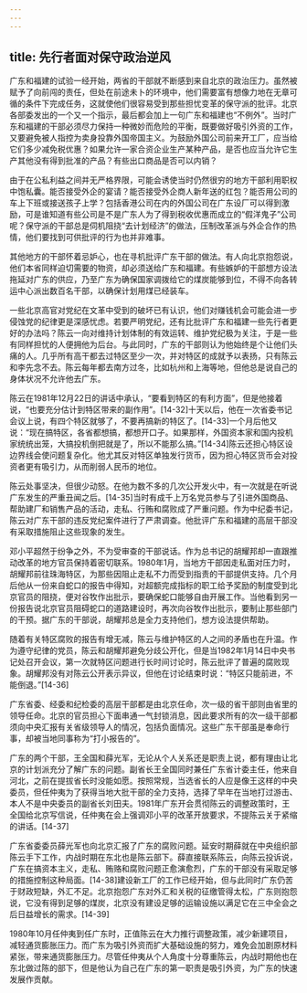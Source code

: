 ```yaml
---
---
---
```

title: 先行者面对保守政治逆风
---



广东和福建的试验一经开始，两省的干部就不断感到来自北京的政治压力。虽然被赋予了向前闯的责任，但处在前途未卜的环境中，他们需要富有想像力地在无章可循的条件下完成任务，这就使他们很容易受到那些担忧变革的保守派的批评。北京各部委发出的一个又一个指示，最后都会加上一句广东和福建也“不例外”。当时广东和福建的干部必须尽力保持一种微妙而危险的平衡，既要做好吸引外资的工作，又要避免被人指控为卖身投靠外国帝国主义。为鼓励外国公司前来开工厂，应当给它们多少减免税优惠？如果允许一家合资企业生产某种产品，是否也应当允许它生产其他没有得到批准的产品？有些出口商品是否可以内销？

由于在公私利益之间并无严格界限，可能会诱使当时仍然很穷的地方干部利用职权中饱私囊。能否接受外企的宴请？能否接受外企商人新年送的红包？能否用公司的车上下班或接送孩子上学？包括香港公司在内的外国公司在广东设厂可以得到激励，可是谁知道有些公司是不是广东人为了得到税收优惠而成立的“假洋鬼子”公司呢？保守派的干部总是伺机阻挠“去计划经济”的做法，压制改革派与外企合作的热情，他们要找到可供批评的行为也并非难事。

其他地方的干部怀着忌妒心，也在寻机批评广东干部的做法。有人向北京抱怨说，他们本省同样迫切需要的物资，却必须送给广东和福建。有些嫉妒的干部想方设法拖延对广东的供应，乃至广东为确保国家调拨给它的煤炭能够到位，不得不向各转运中心派出数百名干部，以确保计划用煤已经装车。

一些北京高官对党纪在文革中受到的破坏已有认识，他们对赚钱机会可能会进一步侵蚀党的纪律更是深感忧虑。若要严明党纪，还有比批评广东和福建一些先行者更好的办法吗？陈云一向对维持计划体制的有效运转、维护党纪极为关注，于是一些有同样担忧的人便拥他为后台。与此同时，广东的干部则认为他始终是个让他们头痛的人。几乎所有高干都去过特区至少一次，并对特区的成就予以表扬，只有陈云和李先念不去。陈云每年都去南方过冬，比如杭州和上海等地，但他总是说自己的身体状况不允许他去广东。

陈云在1981年12月22日的讲话中承认，“要看到特区的有利方面”，但是他接着说，“也要充分估计到特区带来的副作用”。[14-32]十天以后，他在一次省委书记会议上说，有四个特区就够了，不要再搞新的特区了。[14-33]一个月后他又说：“现在搞特区，各省都想搞，都想开口子。如果那样，外国资本家和国内投机家统统出笼，大搞投机倒把就是了，所以不能那么搞。”[14-34]陈云还担心特区设边界线会使问题复杂化。他尤其反对特区单独发行货币，因为担心特区货币会对投资者更有吸引力，从而削弱人民币的地位。

陈云处事坚决，但很少动怒。在他为数不多的几次公开发火中，有一次就是在听说广东发生的严重丑闻之后。[14-35]当时有成千上万名党员参与了引进外国商品、帮助建厂和销售产品的活动，走私、行贿和腐败成了严重问题。作为中纪委书记，陈云对广东干部的违反党纪案件进行了严肃调查。他批评广东和福建的高层干部没有采取措施阻止这些现象的发生。

邓小平超然于纷争之外，不为受审查的干部说话。作为总书记的胡耀邦却一直跟推动改革的地方官员保持着密切联系。1980年1月，当地方干部因走私面对压力时，胡耀邦前往珠海特区，为那些因阻止走私不力而受到指责的干部提供支持。几个月后他从一份来自蛇口的报告中得知，对超额完成指标的职工给予奖励的制度受到北京官员的阻挠，便对谷牧作出批示，要确保蛇口能够自由开展工作。当他看到另一份报告说北京官员阻碍蛇口的道路建设时，再次向谷牧作出批示，要制止那些部门的干预。据广东的干部说，胡耀邦总是全力支持他们，想方设法提供帮助。

随着有关特区腐败的报告有增无减，陈云与维护特区的人之间的矛盾也在升温。作为遵守纪律的党员，陈云和胡耀邦避免分歧公开化，但是当1982年1月14日中央书记处召开会议，第一次就特区问题进行长时间讨论时，陈云批评了普遍的腐败现象。胡耀邦没有对陈云公开表示异议，但他在讨论结束时说：“特区只能前进，不能倒退。”[14-36]

广东省委、经委和纪检委的高层干部都是由北京任命，次一级的省干部则由省里的领导任命。北京的官员担心下面串通一气封锁消息，因此要求所有的次一级干部都须向中央汇报有关省级领导人的情况，包括负面情况。这些广东干部虽是奉命行事，却被当地同事称为“打小报告的”。

广东的两个干部，王全国和薛光军，无论从个人关系还是职责上说，都有理由让北京的计划派充分了解广东的问题。副省长王全国同时兼任广东省计委主任，他来自河北，之前在提拔省长时没能如愿。按照常规，当选省长的人应是像王这样的中央委员，但任仲夷为了获得当地大批干部的全力支持，选择了早年在当地打过游击、本人不是中央委员的副省长刘田夫。1981年广东开会贯彻陈云的调整政策时，王全国给北京写信说，任仲夷在会上强调邓小平的改革开放要求，不提陈云关于紧缩的讲话。[14-37]

广东省委委员薛光军也向北京汇报了广东的腐败问题。延安时期薛就在中央组织部陈云手下工作，内战时期在东北也是陈云部下。薛直接联系陈云，向陈云投诉说，广东在搞资本主义，走私、贿赂和腐败问题正愈演愈烈，广东的干部没有采取足够的措施控制这种局面。[14-38]建设新工厂的工作已经开始，但与此同时广东仍苦于财政短缺，外汇不足。北京抱怨广东对外汇和关税的征缴管得太松，广东则抱怨说，它没有得到足够的煤炭，北京没有建设足够的运输设施以满足它在三中全会之后日益增长的需求。[14-39]

1980年10月任仲夷到任广东时，正值陈云在大力推行调整政策，减少新建项目，减轻通货膨胀压力。而广东为吸引外资而扩大基础设施的努力，难免会加剧原材料紧张，带来通货膨胀压力。尽管任仲夷从个人角度十分尊重陈云，内战时期他也在东北做过陈的部下，但是他认为自己在广东的第一职责是吸引外资，为广东的快速发展作贡献。